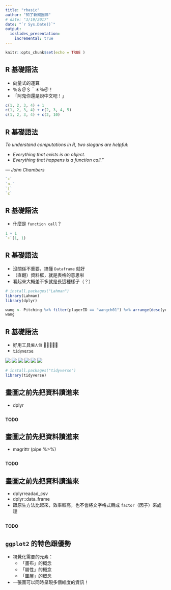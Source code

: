 ```yaml
---
title: "rbasic"
author: "知了新聞團隊"
# date: "3/19/2017"
date: "`r Sys.Date()`"
output:
  ioslides_presentation:
    incremental: true
---
```


```r
knitr::opts_chunk$set(echo = TRUE )
```

## R 基礎語法 {.build}

- 向量式的運算
- ％＆＠＄＾＊％＠！
- 「阿鬼你還是說中文吧！」
```r
c(1, 2, 3, 4) + 1
c(1, 2, 3, 4) + c(2, 3, 4, 5)
c(1, 2, 3, 4) + c(2, 10)
```

## R 基礎語法 {.build}

*To understand computations in R, two slogans are helpful:*

- *Everything that exists is an object.*
- *Everything that happens is a function call."*

*— John Chambers*

<div class="columns-2">

```r
`+`
`<-`
`[`
`c`
```

</div>

## R 基礎語法 {.build}

- 什麼是 `function call`？
```r
1 + 1
`+`(1, 1)
```

## R 基礎語法 {.build}

- 沒關係不重要，搞懂 `Dataframe` 就好
- （直翻）資料框，就是表格的意思啦
- 看起來大概差不多就是長這種樣子（？）
```r
# install.packages("Lahman")
library(Lahman)
library(dplyr)
```

```r
wang <- Pitching %>% filter(playerID == "wangch01") %>% arrange(desc(yearID))
wang
```

## R 基礎語法 {.build}

- 好用工具`懶人包` 🎒👝👛👜💼 
- [`tidyverse`](http://tidyverse.org/)

![](http://forcats.tidyverse.org/logo.png)
![](http://ggplot2.tidyverse.org/logo.png)
![](http://haven.tidyverse.org/logo.png)
![](http://readr.tidyverse.org/logo.png)
![](http://stringr.tidyverse.org/logo.png)
![](http://tidyr.tidyverse.org/logo.png)
```r
# install.packages("tidyverse")
library(tidyverse)
```

## 畫圖之前先把資料讀進來 {.build}

- dplyr
```r
```

**TODO**

## 畫圖之前先把資料讀進來 {.build}

- magrittr (pipe %>%)
```r
```

**TODO**

## 畫圖之前先把資料讀進來 {.build}

- dplyrreadad_csv
- dplyr::data_frame
- 跟原生方法比起來，效率較高，也不會將文字格式轉成 `factor`（因子）來處理
```r
```

**TODO**

## `ggplot2` 的特色跟優勢 {.build}

- 視覺化需要的元素：
  + 「畫布」的概念
  + 「屬性」的概念
  + 「圖層」的概念

- 一張圖可以同時呈現多個維度的資訊！
